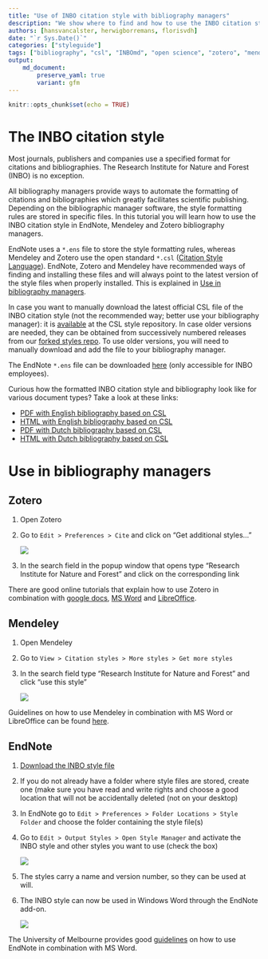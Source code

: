 ```yaml
---
title: "Use of INBO citation style with bibliography managers"
description: "We show where to find and how to use the INBO citation style in bibliography managers"
authors: [hansvancalster, herwigborremans, florisvdh]
date: "`r Sys.Date()`"
categories: ["styleguide"]
tags: ["bibliography", "csl", "INBOmd", "open science", "zotero", "mendeley", "endnote"]
output: 
    md_document:
        preserve_yaml: true
        variant: gfm
---
```


```r
knitr::opts_chunk$set(echo = TRUE)
```


# The INBO citation style

Most journals, publishers and companies use a specified format for citations and bibliographies.
The Research Institute for Nature and Forest (INBO) is no exception.

All bibliography managers provide ways to automate the formatting of citations and bibliographies which greatly facilitates scientific publishing.
Depending on the bibliographic manager software, the style formatting rules are stored in specific files.
In this tutorial you will learn how to use the INBO citation style in EndNote, Mendeley and Zotero bibliography managers.

EndNote uses a `*.ens` file to store the style formatting rules, whereas Mendeley and Zotero use the open standard `*.csl` ([Citation Style Language](https://citationstyles.org/)).
EndNote, Zotero and Mendeley have recommended ways of finding and installing these files and will always point to the latest version of the style files when properly installed.
This is explained in [Use in bibliography managers].

In case you want to manually download the latest official CSL file of the INBO citation style (not the recommended way; better use your bibliography manager): it is [available](https://github.com/citation-style-language/styles/blob/master/research-institute-for-nature-and-forest.csl) at the CSL style repository.
In case older versions are needed, they can be obtained from successively numbered releases from our [forked styles repo](https://github.com/inbo/styles/releases).
To use older versions, you will need to manually download and add the file to your bibliography manager.

The EndNote `*.ens` file can be downloaded [here](https://sites.google.com/a/inbo.be/intranet/ondersteuning/bibliotheek/endnote-informatie/endnotehuisstijl) (only accessible for INBO employees).

Curious how the formatted INBO citation style and bibliography look like for various document types?
Take a look at these links:

- [PDF with English bibliography based on CSL](https://inbomd-examples.netlify.app/citation_style/en/citation_style_csl.pdf)
- [HTML with English bibliography based on CSL](https://inbomd-examples.netlify.app/citation_style/en/index.html)
- [PDF with Dutch bibliography based on CSL](https://inbomd-examples.netlify.app/citation_style/nl/citation_style_csl.pdf)
- [HTML with Dutch bibliography based on CSL](https://inbomd-examples.netlify.app/citation_style/nl/index.html)


# Use in bibliography managers


## Zotero

1. Open Zotero
1. Go to `Edit > Preferences > Cite` and click on "Get additional styles..."

    ![](zotero_styles.png)

1. In the search field in the popup window that opens type "Research Institute for Nature and Forest" and click on the corresponding link


There are good online tutorials that explain how to use Zotero in combination with [google docs](https://www.zotero.org/support/google_docs), [MS Word](https://www.zotero.org/support/word_processor_plugin_usage) and [LibreOffice](https://www.zotero.org/support/libreoffice_writer_plugin_usage). 

## Mendeley

1. Open Mendeley
1. Go to `View > Citation styles > More styles > Get more styles`
1. In the search field type "Research Institute for Nature and Forest" and click "use this style"

    ![](mendeley_styles.png)

Guidelines on how to use Mendeley in combination with MS Word or LibreOffice can be found [here](https://www.mendeley.com/guides/using-citation-editor).

## EndNote

1. [Download the INBO style file](https://sites.google.com/a/inbo.be/intranet/ondersteuning/bibliotheek/endnote-informatie/endnotehuisstijl)
1. If you do not already have a folder where style files are stored, create one (make sure you have read and write rights and choose a good location that will not be accidentally deleted (not on your desktop)
1. In EndNote go to `Edit > Preferences > Folder Locations > Style Folder` and
choose the folder containing the style file(s)
1. Go to `Edit > Output Styles > Open Style Manager` and activate the INBO style and other styles you want to use (check the box)

    ![](endnote_styles.png)

1. The styles carry a name and version number, so they can be used at will.
1. The INBO style can now be used in Windows Word through the EndNote add-on.

    ![](endnote_word.png)

The University of Melbourne provides good [guidelines](https://unimelb.libguides.com/c.php?g=403235&p=2744645) on how to use EndNote in combination with MS Word.
